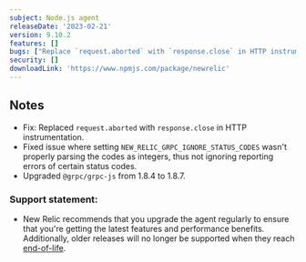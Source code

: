 ```yaml
---
subject: Node.js agent
releaseDate: '2023-02-21'
version: 9.10.2
features: []
bugs: ["Replace `request.aborted` with `response.close` in HTTP instrumentation.","Fix ignoring reporting errors of certain status codes and parse codes as integers."]
security: []
downloadLink: 'https://www.npmjs.com/package/newrelic'
---
```


## Notes

* Fix: Replaced `request.aborted` with `response.close` in HTTP instrumentation.
* Fixed issue where setting `NEW_RELIC_GRPC_IGNORE_STATUS_CODES` wasn't properly parsing the codes as integers, thus not ignoring reporting errors of certain status codes.
* Upgraded `@grpc/grpc-js` from 1.8.4 to 1.8.7.


### Support statement:

* New Relic recommends that you upgrade the agent regularly to ensure that you're getting the latest features and performance benefits. Additionally, older releases will no longer be supported when they reach [end-of-life](/docs/using-new-relic/cross-product-functions/install-configure/notification-changes-new-relic-saas-features-distributed-software).